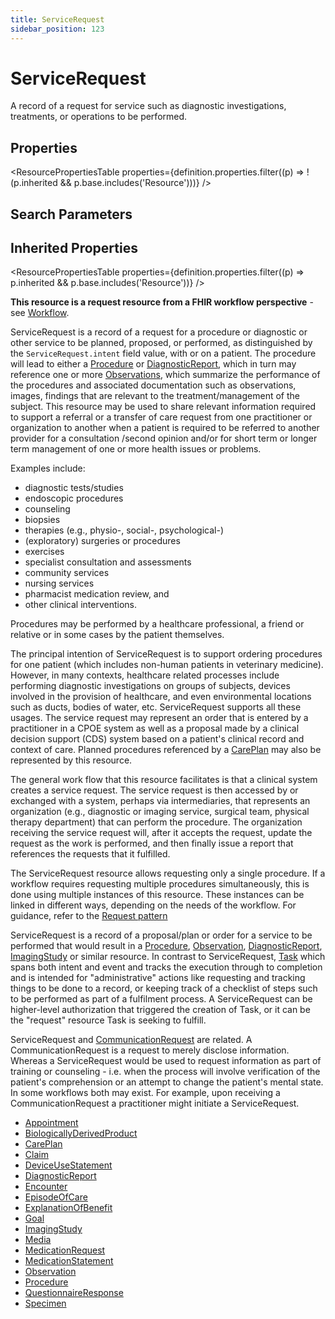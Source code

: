 ```yaml
---
title: ServiceRequest
sidebar_position: 123
---
```



# ServiceRequest

A record of a request for service such as diagnostic investigations, treatments, or operations to be performed.

<Tabs queryString="section">
  <TabItem value="schema" label="Schema" default>

## Properties

<ResourcePropertiesTable
  properties={definition.properties.filter((p) => !(p.inherited && p.base.includes('Resource')))}
/>

## Search Parameters

<SearchParamsTable searchParams={definition.searchParameters} />

## Inherited Properties

<ResourcePropertiesTable properties={definition.properties.filter((p) => p.inherited && p.base.includes('Resource'))} />

  </TabItem>
<TabItem value="usage" label="Usage">
<div>   <a name="scope"></a>      <a name="dstu"></a>   <p>    <strong>This resource is a request resource from a FHIR workflow perspective</strong> - see <a href="https://www.hl7.org/fhir/workflow.html">Workflow</a>.</p>   <p>    <Link to="/docs/api/fhir/resources/servicerequest">ServiceRequest</Link> is a record of a request for a procedure or diagnostic or other service to be planned, proposed, or performed, as distinguished by the <code>ServiceRequest.intent</code> field value, with or on a patient. The procedure will lead to either a <a href="/docs/api/fhir/resources/procedure">Procedure</a> or <a href="/docs/api/fhir/resources/diagnosticreport">DiagnosticReport</a>, which in turn may reference one or more <a href="/docs/api/fhir/resources/observation">Observations</a>, which summarize the performance of the procedures and associated documentation such as observations, images, findings that are relevant to the treatment/management of the subject. This resource may be used to share relevant information required to support a referral or a transfer of care request from one practitioner or organization to another when a patient is required to be referred to another provider for a consultation /second opinion and/or for short term or longer term management of one or more health issues or problems. </p>   <p> Examples include: </p>   <ul>    <li>  diagnostic tests/studies</li>    <li>  endoscopic procedures</li>    <li>  counseling</li>    <li>  biopsies</li>    <li>  therapies (e.g., physio-, social-, psychological-)</li>    <li>  (exploratory) surgeries or procedures</li>    <li>  exercises</li>    <li>  specialist consultation and assessments</li>    <li>  community services</li>    <li>  nursing services</li>    <li>  pharmacist medication review, and</li>    <li>  other clinical interventions.</li>   </ul>   <p>   <Link to="/docs/api/fhir/resources/procedure">Procedures</Link> may be performed by a healthcare professional, a friend or relative or in some cases by the patient themselves. </p>   <p>The principal intention of <Link to="/docs/api/fhir/resources/servicerequest">ServiceRequest</Link> is to support ordering procedures for one patient (which includes non-human patients in veterinary medicine). However, in many contexts, healthcare related processes include performing diagnostic investigations on groups of subjects, devices involved in the provision of healthcare, and even environmental locations such as ducts, bodies of water, etc. <Link to="/docs/api/fhir/resources/servicerequest">ServiceRequest</Link> supports all these usages.  The service request may represent an order that is entered by a practitioner in a CPOE system as well as a proposal made by a clinical decision support (CDS) system based on a patient's clinical record and context of care. Planned procedures referenced by a <a href="/docs/api/fhir/resources/careplan">CarePlan</a> may also be represented by this resource. </p>   <p>The general work flow that this resource facilitates is that a clinical system creates a service request. The service request is then accessed by or exchanged with a system, perhaps via intermediaries, that represents an organization (e.g., diagnostic or imaging service, surgical team, physical therapy department) that can perform the procedure. The organization receiving the service request will, after it accepts the request, update the request as the work is performed, and then finally issue a report that references the requests that it fulfilled.</p>   <p>The <Link to="/docs/api/fhir/resources/servicerequest">ServiceRequest</Link> resource allows requesting only a single procedure. If a workflow requires requesting multiple procedures simultaneously, this is done using multiple instances of this resource. These instances can be linked in different ways, depending on the needs of the workflow. For guidance, refer to the <a href="https://www.hl7.org/fhir/request.html">Request pattern</a>   </p>  </div>
</TabItem>
<TabItem value="relationships" label="Relationships">
<div>   <a name="bnr"></a>        <p>  <Link to="/docs/api/fhir/resources/servicerequest">ServiceRequest</Link> is a record of a proposal/plan or order for a service to be performed that would result in a <a href="/docs/api/fhir/resources/procedure">Procedure</a>, <a href="/docs/api/fhir/resources/observation">Observation</a>, <a href="/docs/api/fhir/resources/diagnosticreport">DiagnosticReport</a>, <a href="/docs/api/fhir/resources/imagingstudy">ImagingStudy</a> or similar resource. In contrast to <Link to="/docs/api/fhir/resources/servicerequest">ServiceRequest</Link>, <a href="/docs/api/fhir/resources/task">Task</a> which spans both intent and event and tracks the execution through to completion and is intended for "administrative" actions like requesting and tracking things to be done to a record, or keeping track of a checklist of steps such to be performed as part of a fulfilment process. A <Link to="/docs/api/fhir/resources/servicerequest">ServiceRequest</Link> can be higher-level authorization that triggered the creation of <Link to="/docs/api/fhir/resources/task">Task</Link>, or it can be the "request" resource <Link to="/docs/api/fhir/resources/task">Task</Link> is seeking to fulfill.     </p>   <p>    <Link to="/docs/api/fhir/resources/servicerequest">ServiceRequest</Link> and <a href="/docs/api/fhir/resources/communicationrequest">CommunicationRequest</a> are related. A <Link to="/docs/api/fhir/resources/communicationrequest">CommunicationRequest</Link> is a request to merely disclose information. Whereas a <Link to="/docs/api/fhir/resources/servicerequest">ServiceRequest</Link> would be used to request information as part of training or counseling - i.e. when the process will involve verification of the patient's comprehension or an attempt to change the patient's mental state. In some workflows both may exist.  For example, upon receiving a <Link to="/docs/api/fhir/resources/communicationrequest">CommunicationRequest</Link> a practitioner might initiate a <Link to="/docs/api/fhir/resources/servicerequest">ServiceRequest</Link>.     </p>  </div>
</TabItem>

<TabItem value="referencedBy" label="Referenced By">
<ul><li><a href="/docs/api/fhir/resources/appointment">Appointment</a></li>
<li><a href="/docs/api/fhir/resources/biologicallyderivedproduct">BiologicallyDerivedProduct</a></li>
<li><a href="/docs/api/fhir/resources/careplan">CarePlan</a></li>
<li><a href="/docs/api/fhir/resources/claim">Claim</a></li>
<li><a href="/docs/api/fhir/resources/deviceusestatement">DeviceUseStatement</a></li>
<li><a href="/docs/api/fhir/resources/diagnosticreport">DiagnosticReport</a></li>
<li><a href="/docs/api/fhir/resources/encounter">Encounter</a></li>
<li><a href="/docs/api/fhir/resources/episodeofcare">EpisodeOfCare</a></li>
<li><a href="/docs/api/fhir/resources/explanationofbenefit">ExplanationOfBenefit</a></li>
<li><a href="/docs/api/fhir/resources/goal">Goal</a></li>
<li><a href="/docs/api/fhir/resources/imagingstudy">ImagingStudy</a></li>
<li><a href="/docs/api/fhir/resources/media">Media</a></li>
<li><a href="/docs/api/fhir/resources/medicationrequest">MedicationRequest</a></li>
<li><a href="/docs/api/fhir/resources/medicationstatement">MedicationStatement</a></li>
<li><a href="/docs/api/fhir/resources/observation">Observation</a></li>
<li><a href="/docs/api/fhir/resources/procedure">Procedure</a></li>
<li><a href="/docs/api/fhir/resources/questionnaireresponse">QuestionnaireResponse</a></li>
<li><a href="/docs/api/fhir/resources/specimen">Specimen</a></li></ul>
</TabItem>
</Tabs>
